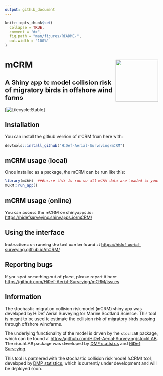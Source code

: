 ```yaml
---
output: github_document
---
```


<!-- README.md is generated from README.Rmd. Please edit that file -->

```r
knitr::opts_chunk$set(
  collapse = TRUE,
  comment = "#>",
  fig.path = "man/figures/README-",
  out.width = "100%"
)
```

# mCRM <img src='docs/images/hexSticker.png' align="right" height="139" />
## A Shiny app to model collision risk of migratory birds in offshore wind farms


<!-- badges: start -->
[![Lifecycle:Stable](https://img.shields.io/badge/Lifecycle-Stable-97ca00)]
<!-- badges: end -->

## Installation

You can install the github version of mCRM from here with:

``` r
devtools::install_github("HiDef-Aerial-Surveying/mCRM")
```
## mCRM usage (local)

Once installed as a package, the mCRM can be run like this:  

``` r
library(mCRM)  ##Ensure this is run so all mCRM data are loaded to your environment
mCRM::run_app()
```

## mCRM usage (online)

You can access the mCRM on shinyapps.io: [https://hidefsurveying.shinyapps.io/mCRM/](https://hidefsurveying.shinyapps.io/mCRM/)  


## Using the interface

Instructions on running the tool can be found at [https://hidef-aerial-surveying.github.io/mCRM/](https://hidef-aerial-surveying.github.io/mCRM/)

## Reporting bugs

If you spot something out of place, please report it here: [https://github.com/HiDef-Aerial-Surveying/mCRM/issues](https://github.com/HiDef-Aerial-Surveying/mCRM/issues)


## Information

The stochastic migration collision risk model (mCRM) shiny app was developed by HiDef Aerial Surveying for Marine Scotland Science. This tool is meant to be used to estimate the collision risk of migratory birds passing through offshore windfarms.  

The underlying functionality of the model is driven by the `stochLAB` package, which can be found at [https://github.com/HiDef-Aerial-Surveying/stochLAB](https://github.com/HiDef-Aerial-Surveying/stochLAB).  The stochLAB package was developed by [DMP statistics](https://github.com/dmpstats) and [HiDef Surveying](https://github.com/Hidef-Aerial-Surveying). 

This tool is partnered with the stochastic collision risk model (sCRM) tool, developed by [DMP statistics](https://github.com/dmpstats), which is currently under development and will be deployed soon.








